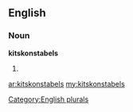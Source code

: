 ==English==

===Noun===
'''kitskonstabels'''

# {{plural of|[[kitskonstabel]]}}

[[Category:English plurals]]

[[ar:kitskonstabels]]
[[my:kitskonstabels]]